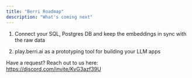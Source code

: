 ```yaml
---
title: "Berri Roadmap"
description: "What's coming next"
---
```


1. Connect your SQL, Postgres DB and keep the embeddings in sync with the raw data 

2. play.berri.ai as a prototyping tool for building your LLM apps

Have a request? 
Reach out to us here: https://discord.com/invite/KvG3azf39U

